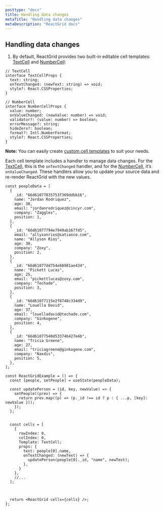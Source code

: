 ```yaml
---
posttype: "docs"
title: Handling data changes
metaTitle: "Handling data changes"
metaDescription: "ReactGrid docs"
---
```


## Handling data changes

1. By default, ReactGrid provides two built-in editable cell templates: [TextCell](/docs/5.0/3-cell-templates/1-text-cell) and [NumberCell](/docs/5.0/3-cell-templates/2-number-cell):

```tsx
// TextCell
interface TextCellProps {
  text: string;
  onTextChanged: (newText: string) => void;
  style?: React.CSSProperties;
}

// NumberCell
interface NumberCellProps {
  value: number;
  onValueChanged: (newValue: number) => void;
  validator?: (value: number) => boolean;
  errorMessage?: string;
  hideZero?: boolean;
  format?: Intl.NumberFormat;
  style?: React.CSSProperties;
}
```

**Note:** You can easily create [custom cell templates](/docs/5.0/4-create-your-own-cell-template) to suit your needs.

Each cell template includes a handler to manage data changes. For the [TextCell](/docs/5.0/3-cell-templates/1-text-cell), this is the `onTextChanged` handler, and for the [NumberCell](/docs/5.0/3-cell-templates/2-number-cell), it’s `onValueChanged`. These handlers allow you to update your source data and re-render ReactGrid with the new values.

```tsx
const peopleData = [
  {
    _id: "66d61077035753f369ddbb16",
    name: "Jordan Rodriquez",
    age: 30,
    email: "jordanrodriquez@cincyr.com",
    company: "Zaggles",
    position: 1,
  },
  {
    _id: "66d61077794e7949ab167fd5",
    email: "allysonrios@satiance.com",
    name: "Allyson Rios",
    age: 30,
    company: "Zoxy",
    position: 2,
  },
  {
    _id: "66d61077dd754e88981ae434",
    name: "Pickett Lucas",
    age: 25,
    email: "pickettlucas@zoxy.com",
    company: "Techade",
    position: 3,
  },
  {
    _id: "66d61077115e2f8748c334d9",
    name: "Louella David",
    age: 37,
    email: "louelladavid@techade.com",
    company: "Ginkogene",
    position: 4,
  },
  {
    _id: "66d61077540d53374b427e4b",
    name: "Tricia Greene",
    age: 27,
    email: "triciagreene@ginkogene.com",
    company: "Naxdis",
    position: 5,
  },
];

const ReactGridExample = () => {
  const [people, setPeople] = useState(peopleData);

  const updatePerson = (id, key, newValue) => {
    setPeople((prev) => {
      return prev.map((p) => (p._id !== id ? p : { ...p, [key]: newValue }));
    });
  };


  const cells = [
    {
      rowIndex: 0,
      colIndex: 0,
      Template: TextCell;
      props: {
        text: people[0].name,
        onTextChanged: (newText) => {
          updatePerson(people[0]._id, "name", newText);
        },
      }
    },
    //...
  ];



  return <ReactGrid cells={cells} />;
};
```
